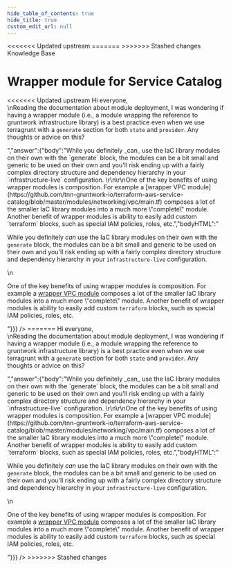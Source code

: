 ```yaml
---
hide_table_of_contents: true
hide_title: true
custom_edit_url: null
---
```



<head>
<<<<<<< Updated upstream
  <link rel="canonical" href="https://github.com/tnn-gruntwork-io/knowledge-base/discussions/235" />
=======
  <link rel="canonical" href="https://github.com/tnn-gruntwork-io/knowledge-base/discussions/235" />
>>>>>>> Stashed changes
</head>

<CenterLayout>
<span className="searchCategory">Knowledge Base</span>
<h1>Wrapper module for Service Catalog</h1>
<<<<<<< Updated upstream
<GitHub discussion={{"id":"D_kwDOF8slf84AO6ME","number":235,"author":{"login":"marinalimeira"},"title":"Wrapper module for Service Catalog","body":"Hi everyone,\r\nReading the documentation about module deployment, I was wondering if having a wrapper module (i.e., a module wrapping the reference to gruntwork infrastructure library) is a best practice even when we use terragrunt with a `generate` section for both `state` and `provider`. Any thoughts or advice on this?\r\n\r\n","bodyHTML":"<p dir=\"auto\">Hi everyone,<br>\nReading the documentation about module deployment, I was wondering if having a wrapper module (i.e., a module wrapping the reference to gruntwork infrastructure library) is a best practice even when we use terragrunt with a <code class=\"notranslate\">generate</code> section for both <code class=\"notranslate\">state</code> and <code class=\"notranslate\">provider</code>. Any thoughts or advice on this?</p>","answer":{"body":"While you definitely _can_ use the IaC library modules on their own with the `generate` block, the modules can be a bit small and generic to be used on their own and you'll risk ending up with a fairly complex directory structure and dependency hierarchy in your `infrastructure-live` configuration. \r\n\r\nOne of the key benefits of using wrapper modules is composition. For example a [wrapper VPC module](https://github.com/tnn-gruntwork-io/terraform-aws-service-catalog/blob/master/modules/networking/vpc/main.tf) composes a lot of the smaller IaC library modules into a much more \"complete\" module. Another benefit of wrapper modules is ability to easily add custom `terraform` blocks, such as special IAM policies, roles, etc.","bodyHTML":"<p dir=\"auto\">While you definitely <em>can</em> use the IaC library modules on their own with the <code class=\"notranslate\">generate</code> block, the modules can be a bit small and generic to be used on their own and you'll risk ending up with a fairly complex directory structure and dependency hierarchy in your <code class=\"notranslate\">infrastructure-live</code> configuration.</p>\n<p dir=\"auto\">One of the key benefits of using wrapper modules is composition. For example a <a href=\"https://github.com/tnn-gruntwork-io/terraform-aws-service-catalog/blob/master/modules/networking/vpc/main.tf\">wrapper VPC module</a> composes a lot of the smaller IaC library modules into a much more \"complete\" module. Another benefit of wrapper modules is ability to easily add custom <code class=\"notranslate\">terraform</code> blocks, such as special IAM policies, roles, etc.</p>"}}} />
=======
<GitHub discussion={{"id":"D_kwDOF8slf84AO6ME","number":235,"author":{"login":"marinalimeira"},"title":"Wrapper module for Service Catalog","body":"Hi everyone,\r\nReading the documentation about module deployment, I was wondering if having a wrapper module (i.e., a module wrapping the reference to gruntwork infrastructure library) is a best practice even when we use terragrunt with a `generate` section for both `state` and `provider`. Any thoughts or advice on this?\r\n\r\n","bodyHTML":"<p dir=\"auto\">Hi everyone,<br>\nReading the documentation about module deployment, I was wondering if having a wrapper module (i.e., a module wrapping the reference to gruntwork infrastructure library) is a best practice even when we use terragrunt with a <code class=\"notranslate\">generate</code> section for both <code class=\"notranslate\">state</code> and <code class=\"notranslate\">provider</code>. Any thoughts or advice on this?</p>","answer":{"body":"While you definitely _can_ use the IaC library modules on their own with the `generate` block, the modules can be a bit small and generic to be used on their own and you'll risk ending up with a fairly complex directory structure and dependency hierarchy in your `infrastructure-live` configuration. \r\n\r\nOne of the key benefits of using wrapper modules is composition. For example a [wrapper VPC module](https://github.com/tnn-gruntwork-io/terraform-aws-service-catalog/blob/master/modules/networking/vpc/main.tf) composes a lot of the smaller IaC library modules into a much more \"complete\" module. Another benefit of wrapper modules is ability to easily add custom `terraform` blocks, such as special IAM policies, roles, etc.","bodyHTML":"<p dir=\"auto\">While you definitely <em>can</em> use the IaC library modules on their own with the <code class=\"notranslate\">generate</code> block, the modules can be a bit small and generic to be used on their own and you'll risk ending up with a fairly complex directory structure and dependency hierarchy in your <code class=\"notranslate\">infrastructure-live</code> configuration.</p>\n<p dir=\"auto\">One of the key benefits of using wrapper modules is composition. For example a <a href=\"https://github.com/tnn-gruntwork-io/terraform-aws-service-catalog/blob/master/modules/networking/vpc/main.tf\">wrapper VPC module</a> composes a lot of the smaller IaC library modules into a much more \"complete\" module. Another benefit of wrapper modules is ability to easily add custom <code class=\"notranslate\">terraform</code> blocks, such as special IAM policies, roles, etc.</p>"}}} />
>>>>>>> Stashed changes

</CenterLayout>
  

<!-- ##DOCS-SOURCER-START
{
  "sourcePlugin": "github-discussions",
  "hash": "bbf09e494de8a60bf2bc4806cd17f3a0"
}
##DOCS-SOURCER-END -->

